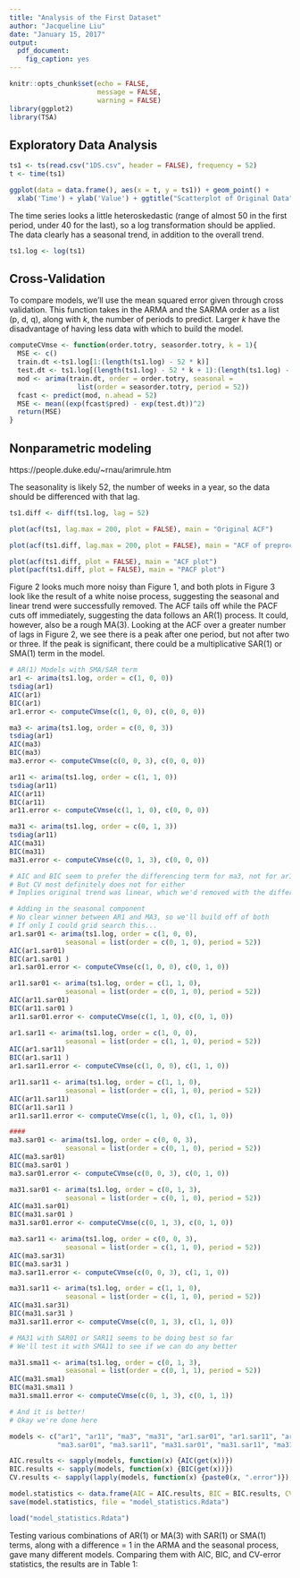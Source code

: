 ---
title: "Analysis of the First Dataset"
author: "Jacqueline Liu"
date: "January 15, 2017"
output: 
  pdf_document:
    fig_caption: yes
---

```{r setup, include=FALSE}
knitr::opts_chunk$set(echo = FALSE,
                      message = FALSE,
                      warning = FALSE)
library(ggplot2)
library(TSA)
```

## Exploratory Data Analysis
```{r eda}
ts1 <- ts(read.csv("1DS.csv", header = FALSE), frequency = 52)
t <- time(ts1)

ggplot(data = data.frame(), aes(x = t, y = ts1)) + geom_point() +
  xlab('Time') + ylab('Value') + ggtitle("Scatterplot of Original Data")
```

The time series looks a little heteroskedastic (range of almost 50 in the first period, under 40 for the last), so a log transformation should be applied. The data clearly has a seasonal trend, in addition to the overall trend.

```{r log_transform}
ts1.log <- log(ts1)
```

## Cross-Validation
To compare models, we'll use the mean squared error given through cross validation. This function takes in the ARMA and the SARMA order as a list (p, d, q), along with _k_, the number of periods to predict. Larger _k_ have the disadvantage of having less data with which to build the model.
```{r cv}
computeCVmse <- function(order.totry, seasorder.totry, k = 1){
  MSE <- c()
  train.dt <-ts1.log[1:(length(ts1.log) - 52 * k)]
  test.dt <- ts1.log[(length(ts1.log) - 52 * k + 1):(length(ts1.log) - 52 * (k - 1))]
  mod <- arima(train.dt, order = order.totry, seasonal = 
                 list(order = seasorder.totry, period = 52))
  fcast <- predict(mod, n.ahead = 52)
  MSE <- mean((exp(fcast$pred) - exp(test.dt))^2)
  return(MSE)
}
```


## Nonparametric modeling
https://people.duke.edu/~rnau/arimrule.htm

The seasonality is likely 52, the number of weeks in a year, so the data should be differenced with that lag. 
```{r differencing}
ts1.diff <- diff(ts1.log, lag = 52)
```

```{r acf_comp, fig.cap = "ACF of original dataset"}
plot(acf(ts1, lag.max = 200, plot = FALSE), main = "Original ACF")
```
```{r acf_comp2, fig.cap = "ACF after log transformation and differencing"}
plot(acf(ts1.diff, lag.max = 200, plot = FALSE), main = "ACF of preprocessed data")
```

```{r, fig.cap = "Looking at the post-transformation ACF and PACF more closely"}
plot(acf(ts1.diff, plot = FALSE), main = "ACF plot")
plot(pacf(ts1.diff, plot = FALSE), main = "PACF plot")
```

Figure 2 looks much more noisy than Figure 1, and both plots in Figure 3 look like the result of a white noise process, suggesting the seasonal and linear trend were successfully removed. The ACF tails off while the PACF cuts off immediately, suggesting the data follows an AR(1) process. It could, however, also be a rough MA(3). Looking at the ACF over a greater number of lags in Figure 2, we see there is a peak after one period, but not after two or three. If the peak is significant, there could be a multiplicative SAR(1) or SMA(1) term in the model. 

```{r, eval = FALSE}
# AR(1) Models with SMA/SAR term
ar1 <- arima(ts1.log, order = c(1, 0, 0))
tsdiag(ar1)
AIC(ar1)
BIC(ar1)
ar1.error <- computeCVmse(c(1, 0, 0), c(0, 0, 0))

ma3 <- arima(ts1.log, order = c(0, 0, 3))
tsdiag(ar1)
AIC(ma3)
BIC(ma3)
ma3.error <- computeCVmse(c(0, 0, 3), c(0, 0, 0))

ar11 <- arima(ts1.log, order = c(1, 1, 0))
tsdiag(ar11)
AIC(ar11)
BIC(ar11)
ar11.error <- computeCVmse(c(1, 1, 0), c(0, 0, 0))

ma31 <- arima(ts1.log, order = c(0, 1, 3))
tsdiag(ar11)
AIC(ma31)
BIC(ma31)
ma31.error <- computeCVmse(c(0, 1, 3), c(0, 0, 0))

# AIC and BIC seem to prefer the differencing term for ma3, not for ar1
# But CV most definitely does not for either
# Implies original trend was linear, which we'd removed with the differencing

# Adding in the seasonal component
# No clear winner between AR1 and MA3, so we'll build off of both
# If only I could grid search this...
ar1.sar01 <- arima(ts1.log, order = c(1, 0, 0), 
              seasonal = list(order = c(0, 1, 0), period = 52))
AIC(ar1.sar01)
BIC(ar1.sar01 )
ar1.sar01.error <- computeCVmse(c(1, 0, 0), c(0, 1, 0))

ar11.sar01 <- arima(ts1.log, order = c(1, 1, 0), 
              seasonal = list(order = c(0, 1, 0), period = 52))
AIC(ar11.sar01)
BIC(ar11.sar01 )
ar11.sar01.error <- computeCVmse(c(1, 1, 0), c(0, 1, 0))

ar1.sar11 <- arima(ts1.log, order = c(1, 0, 0), 
              seasonal = list(order = c(1, 1, 0), period = 52))
AIC(ar1.sar11)
BIC(ar1.sar11 )
ar1.sar11.error <- computeCVmse(c(1, 0, 0), c(1, 1, 0))

ar11.sar11 <- arima(ts1.log, order = c(1, 1, 0), 
              seasonal = list(order = c(1, 1, 0), period = 52))
AIC(ar11.sar11)
BIC(ar11.sar11 )
ar11.sar11.error <- computeCVmse(c(1, 1, 0), c(1, 1, 0))

####
ma3.sar01 <- arima(ts1.log, order = c(0, 0, 3), 
              seasonal = list(order = c(0, 1, 0), period = 52))
AIC(ma3.sar01)
BIC(ma3.sar01 )
ma3.sar01.error <- computeCVmse(c(0, 0, 3), c(0, 1, 0))

ma31.sar01 <- arima(ts1.log, order = c(0, 1, 3), 
              seasonal = list(order = c(0, 1, 0), period = 52))
AIC(ma31.sar01)
BIC(ma31.sar01 )
ma31.sar01.error <- computeCVmse(c(0, 1, 3), c(0, 1, 0))

ma3.sar11 <- arima(ts1.log, order = c(0, 0, 3), 
              seasonal = list(order = c(1, 1, 0), period = 52))
AIC(ma3.sar31)
BIC(ma3.sar31 )
ma3.sar11.error <- computeCVmse(c(0, 0, 3), c(1, 1, 0))

ma31.sar11 <- arima(ts1.log, order = c(1, 1, 0), 
              seasonal = list(order = c(1, 1, 0), period = 52))
AIC(ma31.sar31)
BIC(ma31.sar31 )
ma31.sar11.error <- computeCVmse(c(0, 1, 3), c(1, 1, 0))

# MA31 with SAR01 or SAR11 seems to be doing best so far
# We'll test it with SMA11 to see if we can do any better

ma31.sma11 <- arima(ts1.log, order = c(0, 1, 3), 
              seasonal = list(order = c(0, 1, 1), period = 52))
AIC(ma31.sma1)
BIC(ma31.sma11 )
ma31.sma11.error <- computeCVmse(c(0, 1, 3), c(0, 1, 1))

# And it is better!
# Okay we're done here

models <- c("ar1", "ar11", "ma3", "ma31", "ar1.sar01", "ar1.sar11", "ar11.sar01", "ar11.sar11",
            "ma3.sar01", "ma3.sar11", "ma31.sar01", "ma31.sar11", "ma31.sma11")

AIC.results <- sapply(models, function(x) {AIC(get(x))})
BIC.results <- sapply(models, function(x) {BIC(get(x))})
CV.results <- sapply(lapply(models, function(x) {paste0(x, ".error")}), get)

model.statistics <- data.frame(AIC = AIC.results, BIC = BIC.results, CVerror = CV.results)
save(model.statistics, file = "model_statistics.Rdata")
```
```{r}
load("model_statistics.Rdata")
```
Testing various combinations of AR(1) or MA(3) with SAR(1) or SMA(1) terms, along with a difference = 1 in the ARMA and the seasonal process, gave many different models. Comparing them with AIC, BIC, and CV-error statistics, the results are in Table 1:






